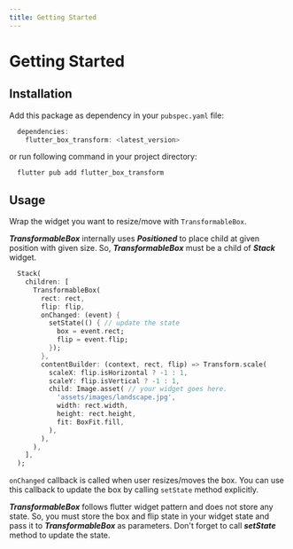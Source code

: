 ```yaml
---
title: Getting Started
---
```


# Getting Started

## Installation

Add this package as dependency in your `pubspec.yaml` file:

```dart
  dependencies:
    flutter_box_transform: <latest_version>
```
or run following command in your project directory:

```shell
  flutter pub add flutter_box_transform
```

## Usage
Wrap the widget you want to resize/move with `TransformableBox`. 

<Warning>**_TransformableBox_** internally uses **_Positioned_** to place child at given position with given size. 
So, **_TransformableBox_** must be a child of **_Stack_** widget.</Warning>

```dart title="Using as a widget"
  Stack(
    children: [
      TransformableBox(
        rect: rect,
        flip: flip,
        onChanged: (event) {
          setState(() { // update the state
            box = event.rect;
            flip = event.flip;
          });
        },
        contentBuilder: (context, rect, flip) => Transform.scale(
          scaleX: flip.isHorizontal ? -1 : 1,
          scaleY: flip.isVertical ? -1 : 1,
          child: Image.asset( // your widget goes here.
            'assets/images/landscape.jpg',
            width: rect.width,
            height: rect.height,
            fit: BoxFit.fill,
          ),
        ),
      ),
    ],
  );
```

`onChanged` callback is called when user resizes/moves the box. You can use this callback to update the box by calling
`setState` method explicitly.

<Info>**_TransformableBox_** follows flutter widget pattern and does not store any state. So, you must store the box and 
flip state in your widget state and pass it to **_TransformableBox_** as parameters. Don't forget to call **_setState_** 
method to update the state.</Info>
